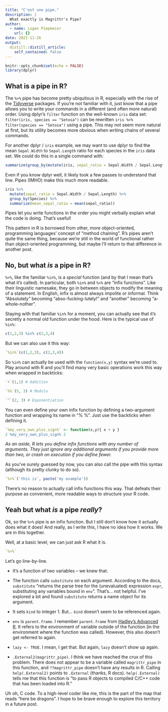 ```yaml
---
title: "C'est une pipe."
description: |
  What exactly is Magrittr's Pipe? 
author:
  - name: Logan Piepmeier
    url: {}
date: 2021-11-26
output:
  distill::distill_article:
    self_contained: false
---
```


```r
knitr::opts_chunk$set(echo = FALSE)
library(dplyr)
```

## What is a pipe in R?

The `%>%` pipe has become pretty ubiquitous in R, especially with the rise of the [Tidyverse](https://www.tidyverse.org/) packages. If you're not familiar with it, just know that a pipe allows you to write your commands in a different (and often more natural) order. Using dplyr's `filter` function on the well-known `iris` data set: `filter(iris, species == "Setosa")` can be rewritten `iris %>% filter(species == "Setosa")` using a pipe. This may not seem more natural at first, but its utility becomes more obvious when writing chains of several commands.

For another dplyr / `iris` example, we may want to use dplyr to find the mean `Sepal.Width` to `Sepal.Length` ratio for each species in the `iris` data set. We could do this in a single command with:

```r
summarize(group_by(mutate(iris, sepal_ratio = Sepal.Width / Sepal.Length), Species), mean_sepal_ratio = mean(sepal_ratio))
```

Even if you know dplyr well, it likely took a few passes to understand that line. Pipes (IMHO) make this much more readable.

```r
iris %>%
  mutate(sepal_ratio = Sepal.Width / Sepal.Length) %>%
  group_by(Species) %>%
  summarize(mean_sepal_ratio = mean(sepal_ratio))
```

Pipes let you write functions in the order you might verbally explain what the code is doing. That's useful!

This pattern in R is borrowed from other, more object-oriented, programming languages' concept of "method chaining". R's pipes aren't quite the same thing, because we're still in the world of functional rather than object-oriented programming, but maybe I'll return to that difference in another post.

## No, but what *is* a pipe in R?

`%>%`, like the familiar `%in%`, is a *special* function (and by that I mean that's what it's called). In particular, both `%in%` and `%>%` are "infix functions". Like their linguistic namesake, they go in between objects to modify the meaning of a statement. In English, infix is almost always impolite or informal. Think "Absolutely" becoming "abso-fucking-lutely!" and "another" becoming "a-whole-nother".

Staying with that familiar `%in%` for a moment, you can actually see that it's secretly a normal old function under the hood. Here is the typical use of `%in%`:

```r
c(1,2,3) %in% c(2,3,4)
```

But we can also use it this way:

```r
`%in%`(c(1,2,3), c(2,3,4))
```

So `%in%` can actually be used with the `function(x,y)` syntax we're used to. Play around with R and you'll find many very basic operations work this way when wrapped in backticks:

```r
`+`(1,1) # Addition
```

```r
`%%`(5, 3) # Modulo
```

```r
`^`(2, 3) # Exponentiation 
```

You can even define your own infix function by defining a two-argument function and wrapping its name in "% %". Just use the backticks when defining it.

```r
`%my_very_own_plus_sign%` <- function(x,y){ x + y }
2 %my_very_own_plus_sign% 2
```

*As an aside, R lets you define infix functions with any number of arguments. They just ignore any additional arguments if you provide more than two, or crash on execution if you define fewer.*

As you've surely guessed by now, you can also call the pipe with this syntax (although its pretty clunky to do so).

```r
`%>%`('this is', paste('my example'))
```

There's no reason to actually call infix functions this way. That defeats their purpose as convenient, more readable ways to structure your R code.

## Yeah but what *is* a pipe *really*?

Ok, so the `%>%` pipe is an infix function. But I still don't know how it actually does what it does! And really, as I write this, I have no idea how it works. We are in this together.

Well, at a basic level, we can just ask R what it is.

```r
`%>%`
```

Let's go line-by-line.

-   It's a function of two variables -- we knew that.

-   The function calls `substitute` on each argument. According to the docs, `substitute` "returns the parse tree for the (unevaluated) expression `expr`, substituting any variables bound in `env`". That's... not helpful. I've explored a bit and found `substitute` returns a name object for its argument.

-   It sets `kind` to integer 1. But... `kind` doesn't seem to be referenced again.

-   `env` is `parent.frame`. I remember `parent.frame` from [Hadley's Advanced R](https://adv-r.hadley.nz/environments.html?q=parent.frame#call-stack). It refers to the environment of variable outside of the function (in the environment where the function was called). However, this also doesn't get referred to again.

-   `lazy <- TRUE`. I mean, I get that. But again, `lazy` doesn't show up again.

-   `.External2(magrittr_pipe)`. I think we have reached the crux of this problem. There does not appear to be a variable called `magrittr_pipe` in this function, and `??magrittr_pipe` doesn't have any results in R. Calling `help(.External2)` points to `.External` (thanks, R docs). `help(.External)` tells me that this function is "to pass R objects to compiled C/C++ code that has been loaded into R."

Uh oh, C code. To a high-level coder like me, this is the part of the map that reads "here be dragons". I hope to be brave enough to explore this territory in a future post.
